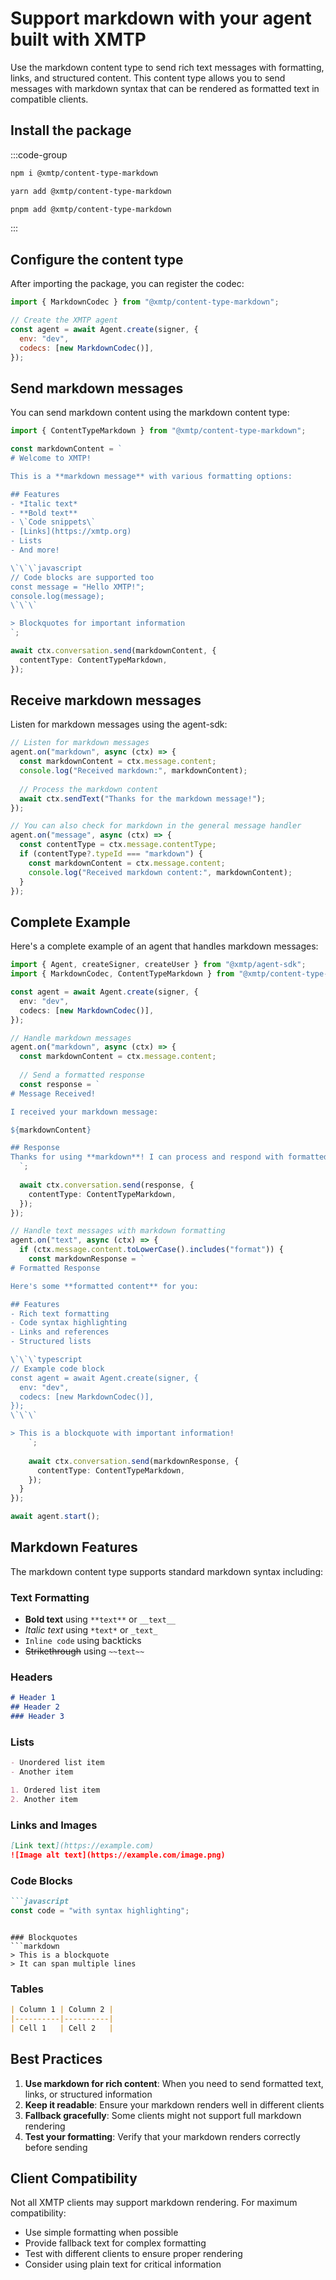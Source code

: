 # Support markdown with your agent built with XMTP

Use the markdown content type to send rich text messages with formatting, links, and structured content. This content type allows you to send messages with markdown syntax that can be rendered as formatted text in compatible clients.

## Install the package

:::code-group

```bash [npm]
npm i @xmtp/content-type-markdown
```

```bash [yarn]
yarn add @xmtp/content-type-markdown
```

```bash [pnpm]
pnpm add @xmtp/content-type-markdown
```

:::

## Configure the content type

After importing the package, you can register the codec:

```js [Node]
import { MarkdownCodec } from "@xmtp/content-type-markdown";

// Create the XMTP agent
const agent = await Agent.create(signer, {
  env: "dev",
  codecs: [new MarkdownCodec()],
});
```

## Send markdown messages

You can send markdown content using the markdown content type:

```ts [Node]
import { ContentTypeMarkdown } from "@xmtp/content-type-markdown";

const markdownContent = `
# Welcome to XMTP!

This is a **markdown message** with various formatting options:

## Features
- *Italic text*
- **Bold text**
- \`Code snippets\`
- [Links](https://xmtp.org)
- Lists
- And more!

\`\`\`javascript
// Code blocks are supported too
const message = "Hello XMTP!";
console.log(message);
\`\`\`

> Blockquotes for important information
`;

await ctx.conversation.send(markdownContent, {
  contentType: ContentTypeMarkdown,
});
```

## Receive markdown messages

Listen for markdown messages using the agent-sdk:

```ts [Node]
// Listen for markdown messages
agent.on("markdown", async (ctx) => {
  const markdownContent = ctx.message.content;
  console.log("Received markdown:", markdownContent);
  
  // Process the markdown content
  await ctx.sendText("Thanks for the markdown message!");
});

// You can also check for markdown in the general message handler
agent.on("message", async (ctx) => {
  const contentType = ctx.message.contentType;
  if (contentType?.typeId === "markdown") {
    const markdownContent = ctx.message.content;
    console.log("Received markdown content:", markdownContent);
  }
});
```

## Complete Example

Here's a complete example of an agent that handles markdown messages:

```ts [Node]
import { Agent, createSigner, createUser } from "@xmtp/agent-sdk";
import { MarkdownCodec, ContentTypeMarkdown } from "@xmtp/content-type-markdown";

const agent = await Agent.create(signer, {
  env: "dev",
  codecs: [new MarkdownCodec()],
});

// Handle markdown messages
agent.on("markdown", async (ctx) => {
  const markdownContent = ctx.message.content;
  
  // Send a formatted response
  const response = `
# Message Received!

I received your markdown message:

${markdownContent}

## Response
Thanks for using **markdown**! I can process and respond with formatted content too.
  `;
  
  await ctx.conversation.send(response, {
    contentType: ContentTypeMarkdown,
  });
});

// Handle text messages with markdown formatting
agent.on("text", async (ctx) => {
  if (ctx.message.content.toLowerCase().includes("format")) {
    const markdownResponse = `
# Formatted Response

Here's some **formatted content** for you:

## Features
- Rich text formatting
- Code syntax highlighting
- Links and references
- Structured lists

\`\`\`typescript
// Example code block
const agent = await Agent.create(signer, {
  env: "dev",
  codecs: [new MarkdownCodec()],
});
\`\`\`

> This is a blockquote with important information!
    `;
    
    await ctx.conversation.send(markdownResponse, {
      contentType: ContentTypeMarkdown,
    });
  }
});

await agent.start();
```

## Markdown Features

The markdown content type supports standard markdown syntax including:

### Text Formatting
- **Bold text** using `**text**` or `__text__`
- *Italic text* using `*text*` or `_text_`
- `Inline code` using backticks
- ~~Strikethrough~~ using `~~text~~`

### Headers
```markdown
# Header 1
## Header 2
### Header 3
```

### Lists
```markdown
- Unordered list item
- Another item

1. Ordered list item
2. Another item
```

### Links and Images
```markdown
[Link text](https://example.com)
![Image alt text](https://example.com/image.png)
```

### Code Blocks
```markdown
```javascript
const code = "with syntax highlighting";
```
```

### Blockquotes
```markdown
> This is a blockquote
> It can span multiple lines
```

### Tables
```markdown
| Column 1 | Column 2 |
|----------|----------|
| Cell 1   | Cell 2   |
```

## Best Practices

1. **Use markdown for rich content**: When you need to send formatted text, links, or structured information
2. **Keep it readable**: Ensure your markdown renders well in different clients
3. **Fallback gracefully**: Some clients might not support full markdown rendering
4. **Test your formatting**: Verify that your markdown renders correctly before sending

## Client Compatibility

Not all XMTP clients may support markdown rendering. For maximum compatibility:

- Use simple formatting when possible
- Provide fallback text for complex formatting
- Test with different clients to ensure proper rendering
- Consider using plain text for critical information
